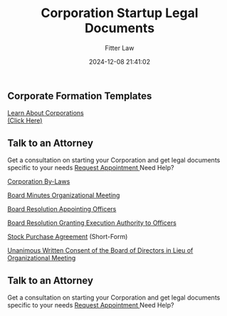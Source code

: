 ﻿---
author: Fitter Law
slug: corporation-startup-legal-documents
tags:
categories:
date: 2024-12-08 21:41:02
title: Corporation Startup Legal Documents
excerpt: <h2>Corporate Formation Templates</h2>				
					<a href="https://fitterlaw.com/subscription/legal-guides/understanding-corporations/">
									Learn About Corporations<br>(Click Here)
					</a>
					...

---

<h2>Corporate Formation Templates</h2>				
					<a href="https://fitterlaw.com/subscription/legal-guides/understanding-corporations/">
									Learn About Corporations<br>(Click Here)
					</a>
									<h2>
						Talk to an Attorney					</h2>
						Get a consultation on starting your Corporation and get legal documents specific to your needs					
					<a href="https://fitterlaw.com/appointments/">
						Request Appointment					</a>
				Need Help?
		<p><a href="https://fitterlaw.com/membership-account/documents/the-entrepreneurs-guide-to-c-corporation-bylaws/?tmstv=1734493637">Corporation By-Laws</a></p><p><a href="https://fitterlaw.com/membership-account/documents/illinois-board-minutes-organizational-meeting/?tmstv=1735274582">Board Minutes Organizational Meeting</a></p><p><a href="https://fitterlaw.com/membership-account/documents/board-resolution-appointing-officers/?tmstv=1735274660">Board Resolution Appointing Officers</a></p><p><a href="https://fitterlaw.com/membership-account/documents/illinois-board-resolution-granting-execution-authority-to-officers/?tmstv=1735274797">Board Resolution Granting Execution Authority to Officers</a></p><p><a href="https://fitterlaw.com/membership-account/documents/illinois-short-form-stock-purchase-agreement-pro-seller/?tmstv=1735274979">Stock Purchase Agreement</a> (Short-Form)</p><p><a href="https://fitterlaw.com/membership-account/documents/illinois-unanimous-written-consent/?tmstv=1735275092">Unanimous Written Consent of the Board of Directors in Lieu of Organizational Meeting</a></p>		
									<h2>
						Talk to an Attorney					</h2>
						Get a consultation on starting your Corporation and get legal documents specific to your needs					
					<a href="https://fitterlaw.com/appointments/">
						Request Appointment					</a>
				Need Help?
